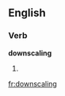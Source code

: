 
==English==

===Verb===
'''downscaling'''

# {{present participle of|[[downscale]]}}

[[fr:downscaling]]